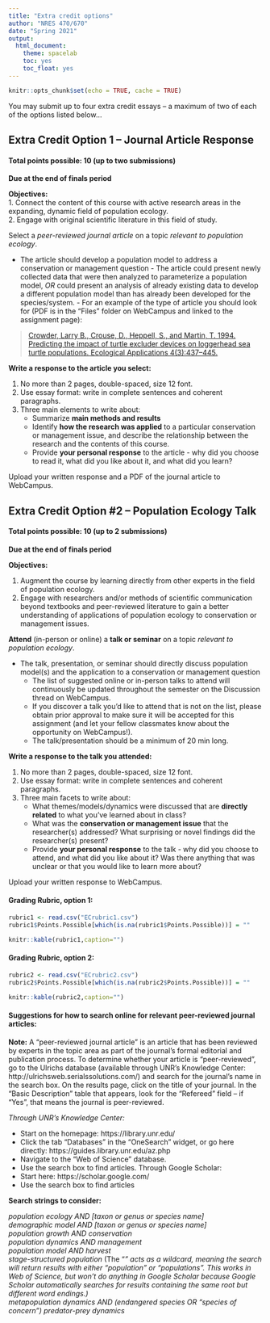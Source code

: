 ```yaml
---
title: "Extra credit options"
author: "NRES 470/670"
date: "Spring 2021"
output: 
  html_document: 
    theme: spacelab
    toc: yes
    toc_float: yes
---
```


```r
knitr::opts_chunk$set(echo = TRUE, cache = TRUE)
```

You may submit up to four extra credit essays -- a maximum of two of each of the options listed below... 

## Extra Credit Option 1 -- Journal Article Response

#### Total points possible: 10 (up to two submissions)

**Due at the end of finals period**

**Objectives:**  
1. Connect the content of this course with active research areas in the expanding, dynamic field of population ecology.   
2. Engage with original scientific literature in this field of study.      

Select a *peer-reviewed journal article* on a topic _relevant to population ecology_.    

- The article should develop a population model to address a conservation or management question
      - The article could present newly collected data that were then analyzed to parameterize a population model, *OR* could present an analysis of already existing data to develop a different population model than has already been developed for the species/system.
      - For an example of the type of article you should look for (PDF is in the “Files” folder on WebCampus and linked to the assignment page):      

> [Crowder, Larry B., Crouse, D., Heppell, S., and Martin, T.  1994. Predicting the impact of turtle excluder devices on loggerhead sea turtle populations. Ecological Applications 4(3):437–445.](crowder1994.pdf)

**Write a response to the article you select:**   

1. No more than 2 pages, double-spaced, size 12 font.
2. Use essay format: write in complete sentences and coherent paragraphs.
3. Three main elements to write about:    
      - Summarize **main methods and results**
      - Identify **how the research was applied** to a particular conservation or management issue, and describe the relationship between the research and the contents of this course.
      - Provide **your personal response** to the article - why did you choose to read it, what did you like about it, and what did you learn?
      
Upload your written response and a PDF of the journal article to WebCampus.

## Extra Credit Option #2 – Population Ecology Talk

#### Total points possible: 10 (up to 2 submissions)

**Due at the end of finals period**

**Objectives:**    

1. Augment the course by learning directly from other experts in the field of population ecology. 
2. Engage with researchers and/or methods of scientific communication beyond textbooks and peer-reviewed literature to gain a better understanding of applications of population ecology to conservation or management issues.   

**Attend** (in-person or online) a **talk or seminar** on a topic *relevant to population ecology*.    

- The talk, presentation, or seminar should directly discuss population model(s) and the application to a conservation or management question
     - The list of suggested online or in-person talks to attend will continuously be updated throughout the semester on the Discussion thread on WebCampus.     
     - If you discover a talk you’d like to attend that is not on the list, please obtain prior approval to make sure it will be accepted for this assignment (and let your fellow classmates know about the opportunity on WebCampus!).
     - The talk/presentation should be a minimum of 20 min long.   
    
**Write a response to the talk you attended:**     

1.	No more than 2 pages, double-spaced, size 12 font.
2.	Use essay format: write in complete sentences and coherent paragraphs.
3.	Three main facets to write about:
    - What themes/models/dynamics were discussed that are **directly related** to what you’ve learned about in class?
    - What was the **conservation or management issue** that the researcher(s) addressed? What surprising or novel findings did the researcher(s) present?
    - Provide **your personal response** to the talk - why did you choose to attend, and what did you like about it? Was there anything that was unclear or that you would like to learn more about?

Upload your written response to WebCampus.


#### Grading Rubric, option 1:

```r
rubric1 <- read.csv("ECrubric1.csv")
rubric1$Points.Possible[which(is.na(rubric1$Points.Possible))] = ""
```

```r
knitr::kable(rubric1,caption="")

```
#### Grading Rubric, option 2:

```r
rubric2 <- read.csv("ECrubric2.csv")
rubric2$Points.Possible[which(is.na(rubric2$Points.Possible))] = ""
```

```r
knitr::kable(rubric2,caption="")

```


#### Suggestions for how to search online for relevant peer-reviewed journal articles:    

**Note:** A “peer-reviewed journal article” is an article that has been reviewed by experts in the topic area as part of the journal’s formal editorial and publication process. To determine whether your article is “peer-reviewed”, go to the Ulrichs database (available through UNR’s Knowledge Center: http://ulrichsweb.serialssolutions.com/) and search for the journal’s name in the search box. On the results page, click on the title of your journal. In the “Basic Description” table that appears, look for the “Refereed” field – if “Yes”, that means the journal is peer-reviewed.

*Through UNR’s Knowledge Center:*    

- Start on the homepage: https://library.unr.edu/
- Click the tab “Databases” in the “OneSearch” widget, or go here directly: https://guides.library.unr.edu/az.php 
- Navigate to the “Web of Science” database.
- Use the search box to find articles.
Through Google Scholar:
- Start here: https://scholar.google.com/
- Use the search box to find articles    


**Search strings to consider:**     


*population ecology AND [taxon or genus or species name]   
demographic model AND [taxon or genus or species name]    
population growth AND conservation    
population dynamics AND management    
population model AND harvest    
stage-structured population* (The “*” acts as a wildcard, meaning the search will return results with either “population” or “populations”. This works in Web of Science, but won’t do anything in Google Scholar because Google Scholar automatically searches for results containing the same root but different word endings.)    
metapopulation dynamics AND (endangered species OR “species of concern”)
predator-prey dynamics*     
 



































 

































